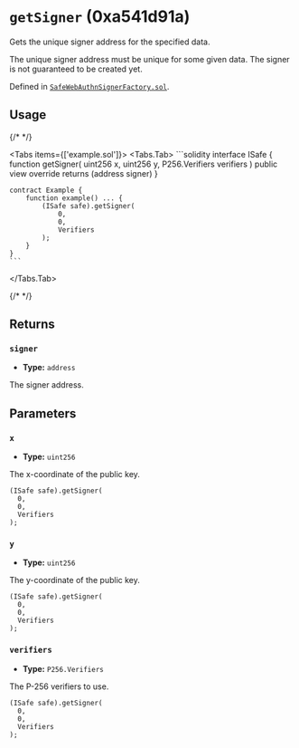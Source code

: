 




# `getSigner` (0xa541d91a)



Gets the unique signer address for the specified data.

The unique signer address must be unique for some given data. The signer is not
guaranteed to be created yet.




Defined in [`SafeWebAuthnSignerFactory.sol`](https://github.com/safe-global/safe-modules/tree/passkey/v0.2.1/modules/passkey/contracts/SafeWebAuthnSignerFactory.sol#L35).


## Usage

{/* <!-- vale off --> */}

<Tabs items={['example.sol']}>
  <Tabs.Tab>
    ```solidity
    interface ISafe {
        function getSigner(
            uint256 x,
            uint256 y,
            P256.Verifiers verifiers
        ) public view override returns (address signer)
    }

    contract Example {
        function example() ... {
            (ISafe safe).getSigner(
                0,
                0,
                Verifiers
            );
        }
    }
    ```
  </Tabs.Tab>
</Tabs>

{/* <!-- vale on --> */}

## Returns

### `signer`

  - **Type:** `address`

  The signer address.




## Parameters

### `x`

  - **Type:** `uint256`

  The x-coordinate of the public key.

  ```solidity focus=2
  (ISafe safe).getSigner(
    0,
    0,
    Verifiers
  );
  ```


### `y`

  - **Type:** `uint256`

  The y-coordinate of the public key.

  ```solidity focus=3
  (ISafe safe).getSigner(
    0,
    0,
    Verifiers
  );
  ```


### `verifiers`

  - **Type:** `P256.Verifiers`

  The P-256 verifiers to use.

  ```solidity focus=4
  (ISafe safe).getSigner(
    0,
    0,
    Verifiers
  );
  ```





